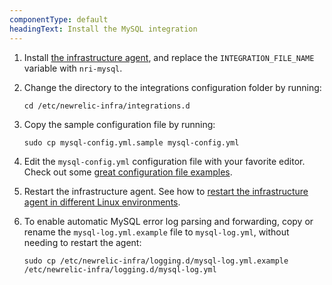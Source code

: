 ```yaml
---
componentType: default
headingText: Install the MySQL integration
---
```


1. Install [the infrastructure agent](/docs/integrations/host-integrations/installation/install-infrastructure-host-integrations/#install), and replace the `INTEGRATION_FILE_NAME` variable with `nri-mysql`.

2. Change the directory to the integrations configuration folder by running:
    ```shell
    cd /etc/newrelic-infra/integrations.d
    ```

3. Copy the sample configuration file by running:
    ```shell
    sudo cp mysql-config.yml.sample mysql-config.yml
    ```

4. Edit the `mysql-config.yml` configuration file with your favorite editor. Check out some [great configuration file examples](#examples).

5. Restart the infrastructure agent. See how to [restart the infrastructure agent in different Linux environments](/docs/infrastructure/install-infrastructure-agent/manage-your-agent/start-stop-restart-infrastructure-agent/#linux).

6. To enable automatic MySQL error log parsing and forwarding, copy or rename the `mysql-log.yml.example` file to `mysql-log.yml`, without needing to restart the agent:
    ```shell
    sudo cp /etc/newrelic-infra/logging.d/mysql-log.yml.example /etc/newrelic-infra/logging.d/mysql-log.yml
    ```
